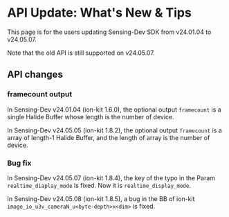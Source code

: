 # API Update: What's New & Tips

This page is for the users updating Sensing-Dev SDK from v24.01.04 to v24.05.07.

Note that the old API is still supported on v24.05.07.

## API changes

### framecount output

In Sensing-Dev v24.01.04 (ion-kit 1.6.0), the optional output `framecount` is a single Halide Buffer whose length is the number of device.

In Sensing-Dev v24.05.05 (ion-kit 1.8.2), the optional output `framecount` is a array of length-1 Halide Buffer, and the length of array is the number of device.

### Bug fix

In Sensing-Dev v24.05.07 (ion-kit 1.8.4), the key of the typo in the Param `realtime_diaplay_mode` is fixed. Now it is `realtime_display_mode`.

In Sensing-Dev v24.05.08 (ion-kit 1.8.5), a bug in the BB of ion-kit `image_io_u3v_cameraN_u<byte-depth>x<dim>` is fixed.